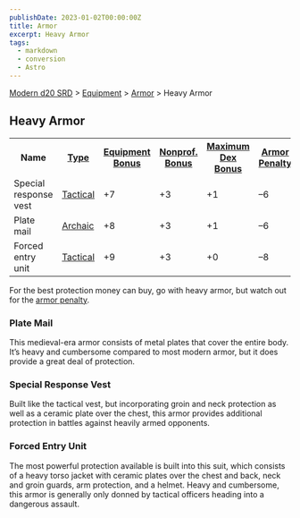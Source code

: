 ```yaml
---
publishDate: 2023-01-02T00:00:00Z
title: Armor
excerpt: Heavy Armor
tags:
  - markdown
  - conversion
  - Astro
---
```


[Modern d20 SRD](/#modernD20) > [Equipment](modern-d20-srd-equipment-index) > [Armor](modern-d20-srd-equipment-armor-general) > Heavy Armor

## Heavy Armor


<table> <tr><th> Name</th><th> <a  href="modern-d20-srd-equipment-armor-general">Type</a></th><th> <a  href="modern-d20-srd-equipment-armor-general">Equipment Bonus</a></th><th> <a  href="modern-d20-srd-equipment-armor-general">Nonprof. Bonus</a></th><th> <a  href="modern-d20-srd-equipment-armor-general">Maximum Dex Bonus</a></th><th> <a  href="modern-d20-srd-equipment-armor-general">Armor Penalty</a></th><th> <a  href="modern-d20-srd-equipment-armor-general">Speed (30 ft.)</a></th><th> <a  href="modern-d20-srd-equipment-armor-general">Weight</a></th><th> <a  href="modern-d20-srd-equipment-armor-general">Purchase DC</a></th><th> <a  href="modern-d20-srd-equipment-armor-general">Restriction</a></th> </tr> <tr><td> Special response vest</td><td> <a  href="modern-d20-srd-equipment-armor-general">Tactical</a></td> <td> +7</td><td> +3</td><td> +1</td><td> –6</td><td> 20</td><td> 15 lb.</td><td> 18</td><td> Lic (+1) </td></tr> <tr><td> Plate mail</td><td> <a  href="modern-d20-srd-equipment-armor-general">Archaic</a></td> <td> +8</td><td> +3</td><td> +1</td><td> –6</td><td> 20</td><td> 50 lb.</td><td> 23</td><td> — </td></tr> <tr><td> Forced entry unit</td><td> <a  href="modern-d20-srd-equipment-armor-general">Tactical</a></td> <td> +9</td><td> +3</td><td> +0</td><td> –8</td><td> 20</td><td> 20 lb.</td><td> 19</td><td> Lic (+1) </td></tr> </table>



For the best protection money can buy, go with heavy armor, but watch out for
the [armor penalty](modern-d20-srd-equipment-armor-general).

### Plate Mail

This medieval-era armor consists of metal plates that cover the entire body.
It’s heavy and cumbersome compared to most modern armor, but it does provide a
great deal of protection.

### Special Response Vest

Built like the tactical vest, but incorporating groin and neck protection as
well as a ceramic plate over the chest, this armor provides additional
protection in battles against heavily armed opponents.

### Forced Entry Unit

The most powerful protection available is built into this suit, which consists
of a heavy torso jacket with ceramic plates over the chest and back, neck and
groin guards, arm protection, and a helmet. Heavy and cumbersome, this armor
is generally only donned by tactical officers heading into a dangerous
assault.

